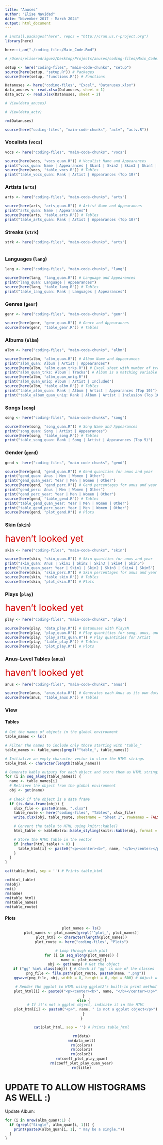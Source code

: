 ```yaml
---
title: "Anuses"
author: "Elise Navidad"
date: "November 2017 - March 2024"
output: html_document
---
```


```r
# install.packages("here", repos = "http://cran.us.r-project.org")
library(here)

here::i_am("./coding-files/Main_Code.Rmd")

# /Users/eliserodriguez/Desktop/Projects/anuses/coding-files/Main_Code.Rmd

setup <- here("coding-files", "main-code-chunks", "setup")
source(here(setup, "setup.R")) # Packages
source(here(setup, "functions.R")) # Functions

Datanuses <- here("coding-files", "Excel", "Datanuses.xlsx")
data_anuses <- read.xlsx(Datanuses, sheet = 1)
data_actv <- read.xlsx(Datanuses, sheet = 2)

# View(data_anuses)

# View(data_actv)

rm(Datanuses)
```

```r
source(here("coding-files", "main-code-chunks", "actv", "actv.R"))
```

### Vocalists (`vocs`)

```r
vocs <- here("coding-files", "main-code-chunks", "vocs")

source(here(vocs, "vocs_quan.R")) # Vocalist Name and Appearances
print("vocs_quan: Name | Appearances | Skin1 | Skin2 | Skin3 | Skin4 | Skin5 | GendM | GendW | GendO")
source(here(vocs, "table_vocs.R")) # Tables
print("table_vocs_quan: Rank | Artist | Appearances (Top 10)")
```

### Artists (`arts`)

```r
arts <- here("coding-files", "main-code-chunks", "arts")

source(here(arts, "arts_quan.R")) # Artist Name and Appearances
print("arts_quan: Name | Appearances")
source(here(arts, "table_arts.R")) # Tables
print("table_arts_quan: Rank | Artist | Appearances (Top 10)")
```

### Streaks (`strk`)

```r
strk <- here("coding-files", "main-code-chunks", "arts")



```

### Languages (`lang`)

```r
lang <- here("coding-files", "main-code-chunks", "lang")

source(here(lang, "lang_quan.R")) # Language and Appearances
print("lang_quan: Language | Appearances")
source(here(lang, "table_lang.R")) # Tables
print("table_lang_quan: Rank | Languages | Appearances")
```

### Genres (`genr`)

```r
genr <- here("coding-files", "main-code-chunks", "genr")

source(here(genr, "genr_quan.R")) # Genre and Appearances
source(here(genr, "table_genr.R")) # Tables
```

### Albums (`albm`)

```r
albm <- here("coding-files", "main-code-chunks", "albm")

source(here(albm, "albm_quan.R")) # Album Name and Appearances
print("albm_quan: Album | Artist | Appearances")
source(here(albm, "albm_quan_trks.R")) # Excel sheet with number of tracks on each album
print("albm_quan_trks: Album | Tracks") # Album is a matching variable
source(here(albm, "albm_quan_uniq.R"))
print("albm_quan_uniq: Album | Artist | Included")
source(here(albm, "table_albm.R")) # Tables
print("table_albm_quan: Rank | Album | Artist | Appearances (Top 10)")
print("table_album_quan_uniq: Rank | Album | Artist | Inclusion (Top 10)")

```

### Songs (`song`)

```r
song <- here("coding-files", "main-code-chunks", "song")

source(here(song, "song_quan.R")) # Song Name and Appearances
print("song_quan: Song | Artist | Appearances")
source(here(song, "table_song.R")) # Tables
print("table_song_quan: Rank | Song | Artist | Appearances (Top 5)")
```

### Gender (`gend`)

```r
gend <- here("coding-files", "main-code-chunks", "gend")

source(here(gend, "gend_quan.R")) # Gend quanities for anus and year
print("gend_quan: Anus | Men | Women | Other")
print("gend_quan_year: Year | Men | Women | Other")
source(here(gend, "gend_perc.R")) # Gend percentages for anus and year
print("gend_perc: Anus | Men | Women | Other")
print("gend_perc_year: Year | Men | Women | Other")
source(here(gend, "table_gend.R")) # Tables
print("table_gend_quan_year: Year | Men | Women | Other")
print("table_gend_perc_year: Year | Men | Women | Other")
source(here(gend, "plot_gend.R")) # Plots
```

### Skin (`skin`)

<span style="color: #d30000; font-size: 30px">haven't looked yet</span>

```r
skin <- here("coding-files", "main-code-chunks", "skin")

source(here(skin, "skin_quan.R")) # Skin quanities for anus and year
print("skin_quan: Anus | Skin1 | Skin2 | Skin3 | Skin4 | Skin5")
print("skin_quan_year: Year | Skin1 | Skin2 | Skin3 | Skin4 | Skin5")
source(here(skin, "skin_perc.R")) # Skin percentages for anus and year
source(here(skin, "table_skin.R")) # Tables
source(here(skin, "plot_skin.R")) # Plots
```

### Plays (`play`)

<span style="color: #d30000; font-size: 30px">haven't looked yet</span>

```r
play <- here("coding-files", "main-code-chunks", "play")

source(here(play, "data_play.R")) # Datanuses with PlaysN
source(here(play, "play_quan.R")) # Play quantities for song, anus, and year
source(here(play, "play_arts_quan.R")) # Play quantities for Artist
source(here(play, "table_play.R")) # Tables
source(here(play, "plot_play.R")) # Plots
```

### Anus-Level Tables (`anus`)

<span style="color: #d30000; font-size: 30px">haven't looked yet</span>

```r
anus <- here("coding-files", "main-code-chunks", "anus")

source(here(anus, "anus_data.R")) # Generates each Anus as its own data.frame
source(here(anus, "table_anus.R")) # Tables
```

### View

#### Tables

```r
# Get the names of objects in the global environment
table_names <- ls()

# Filter the names to include only those starting with "table_"
table_names <- table_names[grepl("^table_", table_names)]

# Initialize an empty character vector to store the HTML strings
table_html <- character(length(table_names))

# Generate kable outputs for each object and store them as HTML strings
for (i in seq_along(table_names)) {
  name <- table_names[i]
  # Retrieve the object from the global environment
  obj <- get(name)
  
  # Check if the object is a data frame
  if (is.data.frame(obj)) {
    xlsx_file <- paste0(name, ".xlsx")
    table_route <- here("coding-files", "Tables", xlsx_file)
    write.xlsx(obj, table_route, sheetName = "Sheet 1", rowNames = FALSE) # Export

    # Convert the table to HTML using knitr::kable()
    html_table <- kableExtra::kable_styling(knitr::kable(obj, format = "html"), full_width = FALSE)

    # Store the HTML table in the vector
    if (nchar(html_table) > 0) {
      table_html[i] <- paste0("<p><center><b>", name, "</b></center></p>", '<div id="', name, '" class="kable-output">', html_table, '</div>\n') # Includes name and html_table output
    }
  }
}

cat(table_html, sep = '') # Prints table_html

rm(html_table)
rm(obj)
rm(i)
rm(name)
rm(table_html)
rm(table_names)
rm(table_route)

```

#### Plots

<center>

```r
plot_names <- ls()
plot_names <- plot_names[grepl("^plot_", plot_names)]
plot_html <- character(length(plot_names))
plot_route <- here("coding-files", "Plots")

# Loop through each plot
for (i in seq_along(plot_names)) {
  name <- plot_names[i]
  obj <- get(name) # Get the object
  if ("gg" %in% class(obj)) { # Check if "gg" is one of the classes
    png_file <- file.path(plot_route, paste0(name, ".png"))
    ggsave(png_file, obj, width = 8, height = 6, dpi = 600) # Adjust width, height, and dpi as needed

    # Render the ggplot to HTML using ggplot2's built-in print method
    plot_html[i] <- paste0("<p><center><b>", name, "</b></center></p>", "<img src='", png_file, "'>")
  }
  else {
    # If it's not a ggplot object, indicate it in the HTML
    plot_html[i] <- paste0("<p>", name, " is not a ggplot object</p>")
  }
}

cat(plot_html, sep = '') # Prints table_html

rm(data)
rm(data_melt)
rm(colors)
rm(color1)
rm(color2)
rm(coeff_plot_play_quan)
rm(coeff_plot_play_quan_year)
rm(title)

```

</center>

# UPDATE TO ALLOW HISTOGRAMS AS WELL :)

Update Album:

```r
for (i in nrow(albm_quan):1) {
  if (grepl("Single", albm_quan[i, 1])) {
    print(paste0(albm_quan[i, 1], " may be a single."))
  }
}
```

